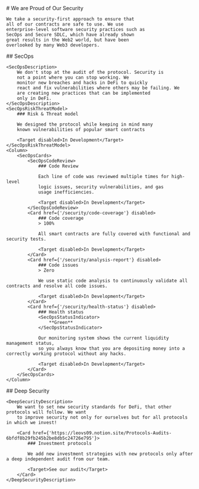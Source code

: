 <Approach>
    # We are Proud of Our Security

    We take a security-first approach to ensure that
    all of our contracts are safe to use. We use
    enterprise-level software security practices such as
    SecOps and Secure SDLC, which have already shown
    great results in the Web2 world, but have been
    overlooked by many Web3 developers.
</Approach>

<SecOps>
    ## SecOps

    <SecOpsDescription>
        We don't stop at the audit of the protocol. Security is
        not a point where you can stop working. We
        monitor new breaches and hacks in DeFi to quickly
        react and fix vulnerabilities where others may be failing. We
        are creating new practices that can be implemented
        only in DeFi.
    </SecOpsDescription>
    <SecOpsRiskThreatModel>
        ### Risk & Threat model

        We designed the protocol while keeping in mind many
        known vulnerabilities of popular smart contracts

        <Target disabled>In Development</Target>
    </SecOpsRiskThreatModel>
    <Column>
        <SecOpsCards>
            <SecOpsCodeReview>
                ### Code Review

                Each line of code was reviewed multiple times for high-level
                logic issues, security vulnerabilities, and gas
                usage inefficiencies.

                <Target disabled>In Development</Target>
            </SecOpsCodeReview>
            <Card href={'/security/code-coverage'} disabled>
                ### Code coverage
                > 100%

                All smart contracts are fully covered with functional and security tests.

                <Target disabled>In Development</Target>
            </Card>
            <Card href={'/security/analysis-report'} disabled>
                ### Code issues
                > Zero

                We use static code analysis to continuously validate all contracts and resolve all code issues.

                <Target disabled>In Development</Target>
            </Card>
            <Card href={'/security/health-status'} disabled>
                ### Health status
                <SecOpsStatusIndicator>
                    **Green**
                </SecOpsStatusIndicator>

                Our monitoring system shows the current liquidity management status,
                so you always know that you are depositing money into a correctly working protocol without any hacks.

                <Target disabled>In Development</Target>
            </Card>
        </SecOpsCards>
    </Column>
</SecOps>
<DeepSecurity>
    ## Deep Security

    <DeepSecurityDescription>
        We want to set new security standards for DeFi, that other protocols will follow. We want
        to improve security not only for ourselves but for all protocols in which we invest!

        <Card href={'https://leovs09.notion.site/Protocols-Audits-6bfdf8b29fb245b2be8db5c24726e795'}>
            ### Investment protocols

            We add new investment strategies with new protocols only after a deep independent audit from our team.

            <Target>See our audit</Target>
        </Card>
    </DeepSecurityDescription>
</DeepSecurity>
